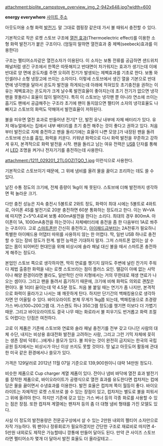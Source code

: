 attachment:biolite_campstove_overview_img_2-942x648.jpg?width=600

'''energy everywhere'''
[http://biolitestove.com/campstove/ 사이트 주소]

아웃도어용 소형 화력 [[발전기]]. 말 그대로 캠핑장 같은데 가서 불 때워서 충전할 수 있다.

기본적으로 작은 로켓 스토브 구조에 [http://ko.wikipedia.org/wiki/열전_효과 열전 효과](Thermoelectric effect)를 이용한 소형 화력 발전기가 붙은 구조이다. (엄밀히 말하면 열전효과 중 제벡(seebeck)효과를 이용한다)

구조는 펠티어소자같은 열전소자가 이용된다. 이 소자는 보통 전류를 공급하면 샌드위치 패널처럼 생긴 구조에서 한쪽은 따뜻해지고 반대면이 차가워지는 효과가 생기는데 이에 반대로 양 면에 온도차를 주면 오히려 전기가 발생되는 제벡효과를 기초로 한다. 보통 와인셀러나 소형 냉장고에 쓰이는 소자이다.
이렇세 스토브에서 생긴 열을 기본으로 반대면에 냉각팬을 달아서 온도차 발전을 하게되는데 아래에 적혀있듯 초기충전을 권하는 이유는 제벡효과는 온도차가 크게 날수록 발전효율이 좋아지는데 초기 전기가 없으면 냉각팬을 못돌리니 효율이 많이 떨어진다. 특히 이 스토브는 냉각팬 뿐 아니라 연소에 쓰이는 흡기도 팬에서 공급해주는 구조라 초기에 팬이 돌지않으면 펠티어 소자의 냉각효율도 나빠지고 스토브의 화력도 약해여서 발전효율이 저하된다.

불을 피우면 열전 효과로 만들어낸 전기[* 단, 발전 유닛 내부에 자체 배터리가 있다. 유저 매뉴얼에서는 집에서 내부 배터리를 초기 충전 해주는 것이 좋다고 권하고 있다. 처음부터 발전으로 자체 충전하고 팬을 돌리기에는 효율이 나쁜 모양.]가 내장된 팬을 돌려 스토브에 산소를 흡입, 화력을 키운다. 키워낸 화력으로 다시 화력 발전을 꾸준하고 강하게 유지, 본격적으로 화력 발전을 시작. 팬을 돌리고 남는 여유 전력은 [[USB]] 단자를 통해서 [[LED]] 조명을 켜거나 전자기기를 충전하는데 사용한다.

attachment:/1211_029201_2TLGOZITQO_1.jpg
이런식으로 사용한다.

기본적으로 스토브이기 때문에, 그 위에 냄비를 올려 물을 끓이고 조리하는 데도 쓸 수 있다.

날진 수통 정도의 크기에, 전체 중량이 1kg이 채 못된다. 스토브에 더해 발전까지 생각하면 퍽 놀라운 크기.

다만 충전 성능은 지속 충전시 5볼트로 2와트 정도, 화력이 최대 시에는 5볼트로 4와트로, 아이폰 4S를 발전기로 20분 충전하면 60분 통화하는 정도라고 한다.
이는 W=VA에 따지면 2=5*0.4로써 보통 400mA발전을 한다는 소리다. 최대의 경우 800mA. 아이폰이 1A, 1000mA충전을 하는것이니 자체배터리에 충전을 좀 한 다음부터 1A로 쏴주는 구조이다.
고로 [[스마트폰]]만 간신히 충전하고, [[아이패드]]급부터는 2A전류가 필요하니 특별한 아이패드용 어댑터 따위를 사용하지 않는 한 어렵다. 딱, 일반 USB 하나로 충전할 수 있는 장비 정도가 한계. 발전 능력은 기대하지 말자. 그저 스마트폰 없이는 살 수 없는 몸이 되어버린 현대인을 위해 비상시에 솔라 패널 대신 불을 때서 스마트폰 충전하게 해주는 정도다.

본업인 스토브 쪽으로 생각하자면, 딱히 연료를 챙기지 않아도 주변에 널린 잔가지 주워다 제법 출중한 화력을 내는 로켓 스토브라는 점이 플러스 요인. 땔감이 아예 없는 사막이나 해양 환경이라면 몰라도, 일반적인 산야 지형에서는 거의 무한대로 재생 연료가 나오는 셈이다. 그리고 팬을 돌려서 흡기하기 때문에, 크기에 비해 화력도 의외로 괜찮은 편이다. 물 1리터 끓이는데 약 4.5분 정도. 처음 불 붙일 때는 연기가 좀 나지만, 본격적으로 화력이 올라가고 나서는 꽤 깨끗하게 탄다.
하지만 단기간의 백패킹용으로 생각하자면 안 어울릴 수 있다. 바이오라이트 본체 무게가 1kg쯤 되는데, 백패킹용으로 초경량 가스 버너(100~200그램 대. 가스캔도 하나 350그램 정도)를 챙기면 이보다 더 가볍기 때문. 그리고 바이오라이트도 결국 나무 때는 화로라서 불 피우기도 번거롭고 화력 조절도 어렵다는 단점은 여전하다.

고로 이 제품은 기존에 스토브와 연료와 솔라 패널 충전기를 전부 갖고 다니던 사람의 대체 수단, 내지는 비상용 휴대전화 발전을 고려하는 사람, 그리고 그런 기믹 자체에 꽂히는 생존 장비 덕후(...)에게나 쓸모가 있다. 불 피우는 것이 완전히 금지되는 한국의 국립공원 등지에서는 비상시가 아닌 이상 쓰지도 못할 것이다. 땅 넓고 아웃도어 활동에 관대한 미국 같은 환경에서나 쓸모가 있다.

가격은 129달러로 2012년 11월 07일 기준으로 139,900원이니 대략 14만원 정도다.

비슷한 제품으로 Cup charger 계열 제품이 있다. 잔이나 냄비 바닥에 열전 효과 발전기를 장착한 제품으로, 바이오라이트가 공랭식으로 열전 효과를 유도한다면 컵챠저는 컵에 담은 물을 끓이면서 수냉효과를 이용한다.
발전 효율은 컵챠져 쪽이 월등이 좋다. 바이오라이트는 자체적인 로켓 스토브로 쓸 수 있는 장점이 있고, 컵챠저는 별도로 불을 피워서 그 위에 올려야 한다. 하지만 기존에 갖고 있는 가스 버너 등의 각종 화로를 사용할 수 있는 점은 장점. 또한 컵챠져 계열에는 팬챠저 등의 좀 더 대형 냄비 형태를 가진 모델도 있다.

사실 이 정도의 발전용량은 전문공구상에서 살 수 있는 2만원 내외의 펠티어 소자만으로 자작 가능하다. 뭐 팬이나 정류회로가 필요하겠지만 간단한 구조로 재료비로 따지면 4-5만원 내외로도 제작은 가능할테니 깡통에 만들어 달아도 된다. 만약 큰 사이즈 스토브라면 펠티어소자 몇개 더 달아서 발전 효율도 더 올라갈테고...
